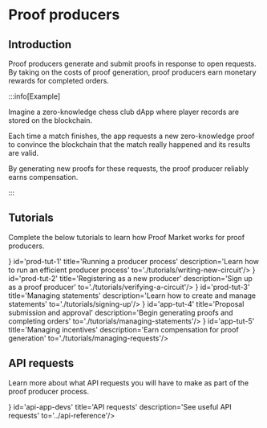 
# Proof producers

## Introduction

Proof producers generate and submit proofs in response to open requests. By taking on the costs of proof generation, proof producers earn monetary rewards for completed orders.

:::info[Example]

Imagine a zero-knowledge chess club dApp where player records are stored on the blockchain.

Each time a match finishes, the app requests a new zero-knowledge proof to convince the blockchain that the match really happened and its results are valid.

By generating new proofs for these requests, the proof producer reliably earns compensation.

:::

## Tutorials

Complete the below tutorials to learn how Proof Market works for proof producers.

<CardSection>
    <Card icon={<img src={Process}/>} id='prod-tut-1' title='Running a producer process' description='Learn how to run an efficient producer process' to='./tutorials/writing-new-circuit'/>
    <Card icon={<img src={Registration}/>} id='prod-tut-2' title='Registering as a new producer' description='Sign up as a proof producer' to='./tutorials/verifying-a-circuit'/>
    <Card icon={<img src={Statements}/>} id='prod-tut-3' title='Managing statements' description='Learn how to create and manage statements' to='./tutorials/signing-up'/>
    <Card icon={<img src={Proposal}/>} id='app-tut-4' title='Proposal submission and approval' description='Begin generating proofs and completing orders' to='./tutorials/managing-statements'/>
    <Card icon={<img src={Rewards}/>} id='app-tut-5' title='Managing incentives' description='Earn compensation for proof generation' to='./tutorials/managing-requests'/>
</CardSection>

## API requests

Learn more about what API requests you will have to make as part of the proof producer process.

<CardSection>
    <Card icon={<img src={API}/>} id='api-app-devs' title='API requests' description='See useful API requests' to='../api-reference'/>
</CardSection>
